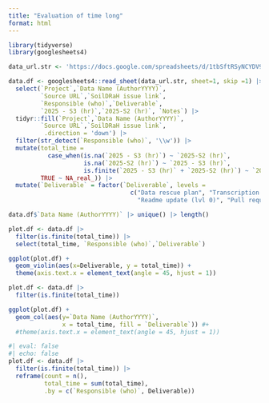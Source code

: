 ```yaml
---
title: "Evaluation of time long"
format: html
---
```


```r
library(tidyverse)
library(googlesheets4)

data_url.str <- 'https://docs.google.com/spreadsheets/d/1tbSftRSyNCYDV98VWcexFZI-tnrBYmM7HZLviYjsfvg/edit?usp=sharing'
```


```r
data.df <- googlesheets4::read_sheet(data_url.str, sheet=1, skip =1) |>
  select(`Project`,`Data Name (AuthorYYYY)`,
         `Source URL`,`SoilDRaH issue link`,
         `Responsible (who)`,`Deliverable`,
         `2025 - S3 (hr)`,`2025-S2 (hr)`, `Notes`) |>
  tidyr::fill(`Project`,`Data Name (AuthorYYYY)`,
         `Source URL`,`SoilDRaH issue link`,
          .direction = 'down') |>
  filter(str_detect(`Responsible (who)`, '\\w')) |>
  mutate(total_time = 
           case_when(is.na(`2025 - S3 (hr)`) ~ `2025-S2 (hr)`,
                     is.na(`2025-S2 (hr)`) ~ `2025 - S3 (hr)`,
                     is.finite(`2025 - S3 (hr)` + `2025-S2 (hr)`) ~ `2025 - S3 (hr)` + `2025-S2 (hr)`,
         TRUE ~ NA_real_)) |>
  mutate(`Deliverable` = factor(`Deliverable`, levels = 
                                  c("Data rescue plan", "Transcription 1", "Transcription 2", "Cross check",
                                    "Readme update (lvl 0)", "Pull request and review", "Annotations", "Readme update (lvl 1)", "Readme update (lvl 2)")))
```

```r
data.df$`Data Name (AuthorYYYY)` |> unique() |> length()
```

```r
plot.df <- data.df |> 
  filter(is.finite(total_time)) |>
  select(total_time, `Responsible (who)`,`Deliverable`)

ggplot(plot.df) +
  geom_violin(aes(x=Deliverable, y = total_time)) +
  theme(axis.text.x = element_text(angle = 45, hjust = 1))
```

```r
plot.df <- data.df |> 
  filter(is.finite(total_time)) 

ggplot(plot.df) +
  geom_col(aes(y=`Data Name (AuthorYYYY)`, 
               x = total_time, fill = `Deliverable`)) #+
  #theme(axis.text.x = element_text(angle = 45, hjust = 1))
```

```r
#| eval: false
#| echo: false
plot.df <- data.df |> 
  filter(is.finite(total_time)) |>
  reframe(count = n(),
          total_time = sum(total_time),
          .by = c(`Responsible (who)`, Deliverable))
```